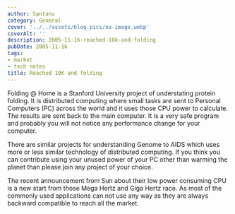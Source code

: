 ```yaml
---
author: Santanu
category: General
cover: '../../assets/blog_pics/no-image.webp'
coverAlt: ''
description: 2005-11-16-reached-10k-and-folding
pubDate: 2005-11-16
tags:
- market
- tech notes
title: Reached 10K and folding
---
```

Folding @ Home is a Stanford University project of understating protein
folding. It is distributed computing where small tasks are sent to
Personal Computers (PC) across the world and it uses those CPU power to
calculate. The results are sent back to the main computer. It is a very
safe program and probably you will not notice any performance change for
your computer.
  
There are similar projects for understanding Genome to AIDS which uses
more or less similar technology of distributed computing. If you think
you can contribute using your unused power of your PC other than warming
the planet than please join any project of your choice.
  
The recent announcement from Sun about their low power consuming CPU is
a new start from those Mega Hertz and Giga Hertz race. As most of the
commonly used applications can not use any way as they are always
backward compatible to reach all the market.